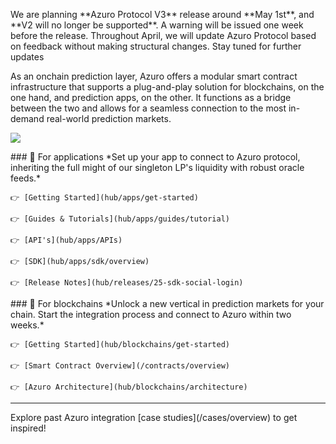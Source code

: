 
<PageHeadline
  title="Developer Hub"
  subTitle=""
/>

<Callout type="warning">
We are planning **Azuro Protocol V3** release around **May 1st**, and **V2 will no longer be supported**. A warning will be issued one week before the release. Throughout April, we will update Azuro Protocol based on feedback without making structural changes. Stay tuned for further updates
</Callout>


As an onchain prediction layer, Azuro offers a modular smart contract infrastructure that supports a plug-and-play solution for blockchains, on the one hand, and prediction apps, on the other. It functions as a bridge between the two and allows for a seamless connection to the most in-demand real-world prediction markets. 

<Image
  src="images/hub/hub-main.png"
  width={2000}
  height={700}
/>

<div className="grid lg:grid-cols-2 gap-8 mt-1">
  <div>
    ### 🔮 For applications
    *Set up your app to connect to Azuro protocol, inheriting the full might of our singleton LP's liquidity with robust oracle feeds.*

    👉 [Getting Started](hub/apps/get-started)

    👉 [Guides & Tutorials](hub/apps/guides/tutorial)

    👉 [API's](hub/apps/APIs)

    👉 [SDK](hub/apps/sdk/overview)

    👉 [Release Notes](hub/releases/25-sdk-social-login)

  </div>
  <div>
    ### 🧩 For blockchains
    *Unlock a new vertical in prediction markets for your chain. Start the integration process and connect to Azuro within two weeks.*

    👉 [Getting Started](hub/blockchains/get-started)

    👉 [Smart Contract Overview](/contracts/overview)

    👉 [Azuro Architecture](hub/blockchains/architecture)

  </div>
</div>

---

<Callout type="feature">
  Explore past Azuro integration [case studies](/cases/overview) to get inspired!
</Callout>
